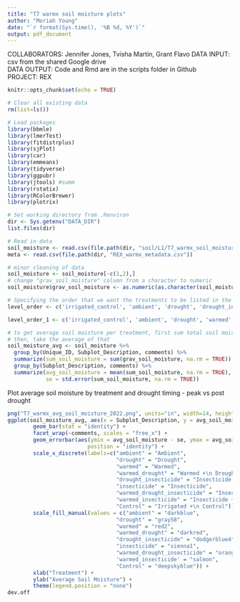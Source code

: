 ```yaml
---
title: "T7 warmx soil moisture plots"
author: "Moriah Young"
date: "`r format(Sys.time(), '%B %d, %Y')`"
output: pdf_document
---
```


COLLABORATORS: Jennifer Jones, Tvisha Martin, Grant Flavo
DATA INPUT:  csv from the shared Google drive  
DATA OUTPUT: Code and Rmd are in the scripts folder in Github  
PROJECT: REX

```r
knitr::opts_chunk$set(echo = TRUE)
```

```r
# Clear all existing data
rm(list=ls())

# Load packages
library(bbmle)
library(lmerTest)
library(fitdistrplus)
library(sjPlot)
library(car)
library(emmeans)
library(tidyverse)
library(ggpubr)
library(jtools) #summ 
library(rstatix)
library(RColorBrewer)
library(plotrix)

# Set working directory from .Renviron
dir <- Sys.getenv("DATA_DIR")
list.files(dir)

# Read in data
soil_moisture <- read.csv(file.path(dir, "soil/L1/T7_warmx_soil_moisture_2022_L1.csv")) # 2021 ANPP data
meta <- read.csv(file.path(dir, "REX_warmx_metadata.csv"))

# minor cleaning of data
soil_moisture <- soil_moisture[-c(1,2),]
# change "grav_soil_moisture" column from a character to numeric
soil_moisture$grav_soil_moisture <- as.numeric(as.character(soil_moisture$grav_soil_moisture)) 

# Specifying the order that we want the treatments to be listed in the figures on the x-axis
level_order <- c('irrigated_control', 'ambient', 'drought', 'drought_insecticide', 'insecticide', 'warmed_drought_insecticide', 'warmed_insecticide', 'warmed','warmed_drought')

level_order_1 <- c('irrigated_control', 'ambient', 'drought', 'warmed','warmed_drought')

```


```r
# to get average soil moisture per treatment, first sum total soil moisture per plot
# then, take the average of that
soil_moisture_avg <- soil_moisture %>%
  group_by(Unique_ID, Subplot_Description, comments) %>% 
  summarize(sum_soil_moisture = sum(grav_soil_moisture, na.rm = TRUE)) %>% # summing soil moisture per plot
  group_by(Subplot_Description, comments) %>%
  summarize(avg_soil_moisture = mean(sum_soil_moisture, na.rm = TRUE), # taking avg biomass of each treatment
            se = std.error(sum_soil_moisture, na.rm = TRUE))
```

Plot average soil moisture by treatment and drought timing - peak vs post drought
```r
png("T7_warmx_avg_soil_moisture_2022.png", units="in", width=14, height=8, res=300)
ggplot(soil_moisture_avg, aes(x = Subplot_Description, y = avg_soil_moisture, fill = Subplot_Description)) +
        geom_bar(stat = "identity") +
        facet_wrap(~comments, scales = "free_x") +
        geom_errorbar(aes(ymin = avg_soil_moisture - se, ymax = avg_soil_moisture + se), width = 0.2,
                         position = "identity") +
        scale_x_discrete(labels=c("ambient" = "Ambient",
                                  "drought" = "Drought",
                                  "warmed" = "Warmed",
                                  "warmed_drought" = "Warmed +\n Drought",
                                  "drought_insecticide" = "Insecticide +\n Drought", 
                                  "insecticide" = "Insecticide", 
                                  "warmed_drought_insecticide" = "Insecticide +\n Warmed +\n Drought", 
                                  "warmed_insecticide" = "Insecticide +\n Warmed",
                                  "Control" = "Irrigated +\n Control")) +
        scale_fill_manual(values = c("ambient" = "darkblue",
                                  "drought" = "gray58",
                                  "warmed" = "red2",
                                  "warmed_drought" = "darkred",
                                  "drought_insecticide" = "dodgerblue4", 
                                  "insecticide" = "sienna1", 
                                  "warmed_drought_insecticide" = "orangered", 
                                  'warmed_insecticide' = "salmon",
                                  "Control" = "deepskyblue")) +
        xlab("Treatment") +
        ylab("Average Soil Moisture") +
        theme(legend.position = "none")
dev.off
```

